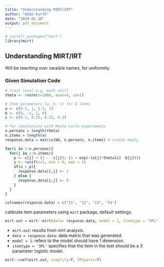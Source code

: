 ```yaml
---
title: "Understanding MIRT/IRT"
author: "Adam Kurth"
date: "2024-01-18"
output: pdf_document
---
```


```r
# install.packages("mirt")
library(mirt)
```

## Understanding MIRT/IRT

Will be rewriting over varaible names, for uniformity. 

### Given Simulation Code

```r
# trait level e.g. math skill
theta <- rnorm(n=1000, mean=0, sd=1)

# Item parameters (a, b, c) for 4 items
a <- c(0.5, 1, 1.5, 2)
b <- c(0, -1, 1, 0)
c <- c(0.2, 0.15, 0.25, 0.2)
```


```r
# for simulations with Monte Carlo experiments
n.persons = length(theta)
n.items = length(a)
response.data = matrix(NA, n.persons, n.items) # create empty 

for(i in 1:n.persons){
  for(j in 1:n.items){
    p <- c[j] + (1 -  c[j])/ (1 + exp(-(a[j]*theta[i] -b[j])))
    u <- runif(n=1, min = 0, max = 1)
    if(u < p){
      response.data[i,j] <- 1
    } else {
      response.data[i,j] <- 0
    }
  }
}

colnames(response.data) = c("I1", "I2", "I3", "I4")
```

calibrate item parameters using `mirt` package, default settings. 

```r
mirt.out = mirt::mirt(data= response.data, model = 1, itemtype = "3PL")
```

- `mirt.out`: results from mirt analysis.
- `data = response.data`: data matrix that was generated.
- `model = 1`: refers to the model should have 1 dimension.
- `itemtype = '3PL'` specifies that the item in the test should be a 3 parameter logistic model. 

```r
mirt::coef(mirt.out, simplify=T, IRTparts=T)
```
